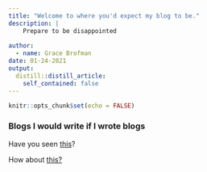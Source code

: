 ```yaml
---
title: "Welcome to where you'd expect my blog to be."
description: | 
    Prepare to be disappointed
  
author:
  - name: Grace Brofman
date: 01-24-2021
output:
  distill::distill_article:
    self_contained: false
---
```



```r
knitr::opts_chunk$set(echo = FALSE)
```

### **Blogs I would write if I wrote blogs**

Have you seen [this](https://laughingsquid.com/miniature-worlds-made-for-snails/)?


How about [this?](https://unsnackable.substack.com/)









